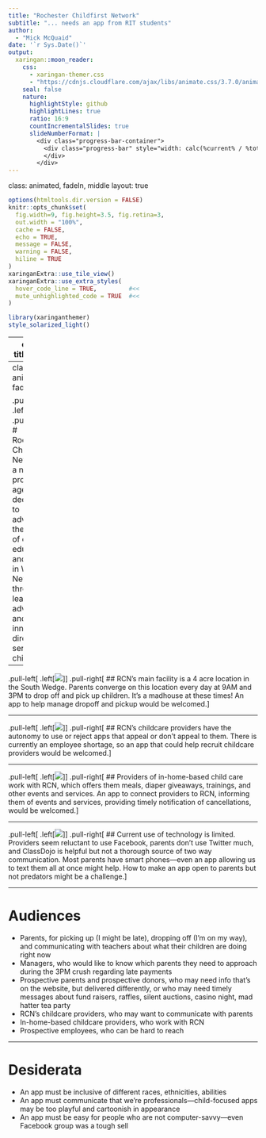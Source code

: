 ```yaml
---
title: "Rochester Childfirst Network"  
subtitle: "... needs an app from RIT students"
author: 
  - "Mick McQuaid"
date: '`r Sys.Date()`'
output:
  xaringan::moon_reader:
    css:
      - xaringan-themer.css
      - "https://cdnjs.cloudflare.com/ajax/libs/animate.css/3.7.0/animate.min.css"
    seal: false
    nature:
      highlightStyle: github
      highlightLines: true
      ratio: 16:9
      countIncrementalSlides: true
      slideNumberFormat: |
        <div class="progress-bar-container">
          <div class="progress-bar" style="width: calc(%current% / %total% * 100%);">
          </div>
        </div>
---
```

class: animated, fadeIn, middle
layout: true

<style type="text/css">
/* .remark-slide-content h1 {
  font-size: 600%;
}
*/

@import url('https://fonts.googleapis.com/css2?family=Fira%20Code:wght@300..700&display=swap');
.remark-code, .remark-inline-code { font-family: 'Fira Code'; }

.remark-slide-number {
  position: inherit;
}

.remark-slide-number .progress-bar-container {
  position: absolute;
  bottom: 0;
  height: 4px;
  display: block;
  left: 0;
  right: 0;
}

.remark-slide-number .progress-bar {
  height: 100%;
  background-color: red;
}
.scale-30 img { width: 30%; height: 30%; }
.scale-40 img { width: 40%; height: 40%; }
.scale-45 img { width: 45%; height: 45%; }
.scale-60 img { width: 60%; height: 60%; }
.scale-70 img { width: 70%; height: 70%; }
.scale-75 img { width: 75%; height: 75%; }
.scale-80 img { width: 80%; height: 80%; }
.scale-85 img { width: 85%; height: 85%; }
.big { font-size: 200%; }
.footer {
  position: absolute;
  bottom: 10px;
}
</style>
```r
options(htmltools.dir.version = FALSE)
knitr::opts_chunk$set(
  fig.width=9, fig.height=3.5, fig.retina=3,
  out.width = "100%",
  cache = FALSE,
  echo = TRUE,
  message = FALSE, 
  warning = FALSE,
  hiline = TRUE
)
xaringanExtra::use_tile_view()
xaringanExtra::use_extra_styles(
  hover_code_line = TRUE,         #<<
  mute_unhighlighted_code = TRUE  #<<
)
```
```r
library(xaringanthemer)
style_solarized_light()
```

---
class: title-slide

# Rochester Childfirst Network

### ... needs an app made by RIT students

### slideshow by Mick McQuaid

.footer[This is a slideshow. Use the arrow keys to navigate.]

---
class: animated, fadeIn

.pull-left[
  .left[![](rcn-logo.png)]
]
.pull-right[
# Rochester Childfirst Network
is a not-for-profit agency dedicated to advancing the quality of early education and care in Western New York, through leadership, advocacy, and innovative direct services to children.
]

---

.pull-left[
  .left[![](rcn-southwedge.jpg)]
]
.pull-right[
  ## RCN's main facility
  is a 4 acre location in the South Wedge. Parents converge on this location every day at 9AM and 3PM to drop off and pick up children. It's a madhouse at these times! An app to help manage dropoff and pickup would be welcomed.
]

---

.pull-left[
  .left[![](rcn-teacher.jpg)]
]
.pull-right[
  ## RCN's childcare providers
  have the autonomy to use or reject apps that appeal or don't appeal to them. There is currently an employee shortage, so an app that could help recruit childcare providers would be welcomed.
]

---

.pull-left[
  .left[![](rcn-meals.jpg)]
]
.pull-right[
  ## Providers
  of in-home-based child care work with RCN, which offers them meals, diaper giveaways, trainings, and other events and services. An app to connect providers to RCN, informing them of events and services, providing timely notification of cancellations, would be welcomed.
]

---

.pull-left[
  .left[![](twitter-logo.png)]
]
.pull-right[
  ## Current use of technology
  is limited. Providers seem reluctant to use Facebook, parents don't use
  Twitter much, and ClassDojo is helpful but not a thorough source of two way
  communication. Most parents have smart phones---even an app allowing us to
  text them all at once might help. How to make an app open to parents but not
  predators might be a challenge.
]

---

# Audiences

- Parents, for picking up (I might be late), dropping off (I'm on my way), and communicating with teachers about what their children are doing right now
- Managers, who would like to know which parents they need to approach during the 3PM crush regarding late payments
- Prospective parents and prospective donors, who may need info that's on the website, but delivered differently, or who may need timely messages about fund raisers, raffles, silent auctions, casino night, mad hatter tea party
- RCN's childcare providers, who may want to communicate with parents
- In-home-based childcare providers, who work with RCN
- Prospective employees, who can be hard to reach

---

# Desiderata

- An app must be inclusive of different races, ethnicities, abilities
- An app must communicate that we're professionals&mdash;child-focused apps may be too playful and cartoonish in appearance
- An app must be easy for people who are not computer-savvy&mdash;even Facebook group was a tough sell
